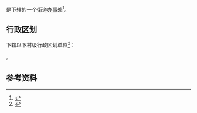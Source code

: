 {{中国乡级行政区|32/05/85/106/000}}

'''{{PAGENAMEBASE}}'''是{{PRC admin/fullname|32/05/85/106/000|3}}下辖的一个[[街道办事处|街道办事处]]<ref>{{PRC admin/ref sgc|{{PRC admin/parent|32/05/85/106/000}}}}</ref>。

== 行政区划 ==
{{PAGENAMEBASE}}下辖以下村级行政区划单位<ref>{{PRC admin/ref sgc|32/05/85/106/000}}</ref>：

{{PRC admin/children|32/05/85/106/000}}。

== 参考资料 ==
{{reflist}}

{{江苏行政区划小作品}}
{{PRC admin/navcat|32/05/85/106/000}}
